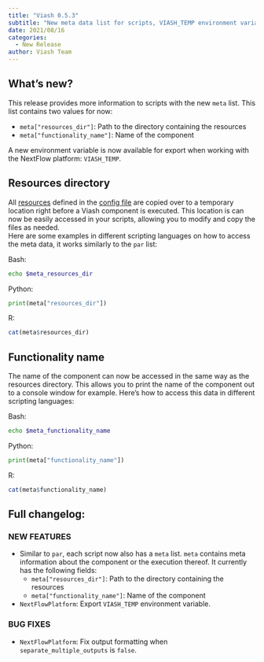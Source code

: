 ```yaml
---
title: "Viash 0.5.3"
subtitle: "New meta data list for scripts, VIASH_TEMP environment variable for NextFlow, fixed output formatting with separate outputs"
date: 2021/08/16
categories:
  - New Release
author: Viash Team
---
```


## What's new?

This release provides more information to scripts with the new `meta` list. This list contains two values for now:

  - `meta["resources_dir"]`: Path to the directory containing the resources
  - `meta["functionality_name"]`: Name of the component

A new environment variable is now available for export when working with the NextFlow platform: `VIASH_TEMP`.

## Resources directory

All [resources](/documentation/reference/config/functionality.html#resources) defined in the [config file](/documentation/reference/config/overview.html) are copied over to a temporary location right before a Viash component is executed. This location is can now be easily accessed in your scripts, allowing you to modify and copy the files as needed.  
Here are some examples in different scripting languages on how to access the meta data, it works similarly to the `par` list:

Bash:  

```bash
echo $meta_resources_dir 
```

Python:  

```python
print(meta["resources_dir"])
```

R:

```r
cat(meta$resources_dir)
```

## Functionality name

The name of the component can now be accessed in the same way as the resources directory. This allows you to print the name of the component out to a console window for example.
Here's how to access this data in different scripting languages:

Bash:

```bash
echo $meta_functionality_name
```

Python:  

```python
print(meta["functionality_name"])
```

R:

```r
cat(meta$functionality_name)
```

## Full changelog:

### NEW FEATURES

* Similar to `par`, each script now also has a `meta` list. `meta` contains meta information about the component
  or the execution thereof. It currently has the following fields:
  - `meta["resources_dir"]`: Path to the directory containing the resources
  - `meta["functionality_name"]`: Name of the component

* `NextFlowPlatform`: Export `VIASH_TEMP` environment variable.

### BUG FIXES

* `NextFlowPlatform`: Fix output formatting when `separate_multiple_outputs` is `false`.
